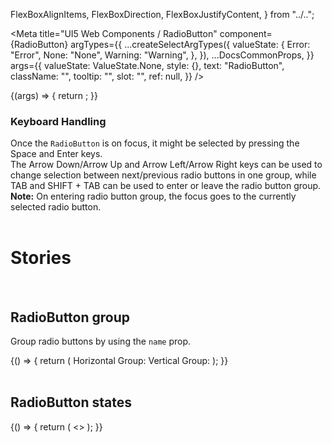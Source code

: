   FlexBoxAlignItems,
  FlexBoxDirection,
  FlexBoxJustifyContent,
} from "../..";

<Meta
  title="UI5 Web Components / RadioButton"
  component={RadioButton}
  argTypes={{
    ...createSelectArgTypes({
      valueState: {
        Error: "Error",
        None: "None",
        Warning: "Warning",
      },
    }),
    ...DocsCommonProps,
  }}
  args={{
    valueState: ValueState.None,
    style: {},
    text: "RadioButton",
    className: "",
    tooltip: "",
    slot: "",
    ref: null,
  }}
/>

<DocsHeader />

<Canvas>
  <Story name="Default">
    {(args) => {
      return <RadioButton {...args} />;
    }}
  </Story>
</Canvas>

<ArgsTable story="." />
<div
  style={{
    fontFamily: "var(--sapFontFamily)",
    fontSize: "var(--sapFontSize)",
    color: "var(--sapTextColor)",
  }}
>
  <h3>Keyboard Handling</h3>
  Once the <code>RadioButton</code> is on focus, it might be selected by pressing
  the Space and Enter keys. <br />
  The Arrow Down/Arrow Up and Arrow Left/Arrow Right keys can be used to change
  selection between next/previous radio buttons in one group, while TAB and
  SHIFT + TAB can be used to enter or leave the radio button group. <br />
  <b>Note:</b> On entering radio button group, the focus goes to the currently selected
  radio button.
</div>

<br />

# Stories

<br />

## RadioButton group

Group radio buttons by using the `name` prop.

<Canvas>
  <Story name="RadioButton group">
    {() => {
      return (
        <FlexBox
          style={{ width: "600px" }}
          justifyContent={FlexBoxJustifyContent.SpaceBetween}
        >
          <FlexBox alignItems={FlexBoxAlignItems.Center}>
            <Label>Horizontal Group: </Label>
            <RadioButton name="GroupA" text="Option A" />
            <RadioButton name="GroupA" text="Option B" />
            <RadioButton name="GroupA" text="Option C" />
          </FlexBox>
          <FlexBox direction={FlexBoxDirection.Column}>
            <Label>Vertical Group: </Label>
            <RadioButton
              name="GroupB"
              text="Neutral"
              valueState={ValueState.None}
            />
            <RadioButton
              name="GroupB"
              text="Warning"
              valueState={ValueState.Warning}
            />
            <RadioButton
              name="GroupB"
              text="Critical"
              valueState={ValueState.Error}
            />
          </FlexBox>
        </FlexBox>
      );
    }}
  </Story>
</Canvas>

<br />
<br />

## RadioButton states

<Canvas>
  <Story name="RadioButton states">
    {() => {
      return (
        <>
          <RadioButton text="Error" value-state={ValueState.Error} />
          <RadioButton text="Warning" value-state={ValueState.Warning} />
          <RadioButton text="Disabled" disabled selected />
          <RadioButton text="Readonly" readonly selected />
          <RadioButton
            text="Error disabled"
            disabled
            value-state={ValueState.Error}
            selected
          />
          <RadioButton
            text="Warning disabled "
            disabled
            value-state={ValueState.Warning}
            selected
          />
          <RadioButton
            text="Error readonly"
            readonly
            value-state={ValueState.Error}
            selected
          />
          <RadioButton
            text="Warning readonly"
            readonly
            value-state={ValueState.Warning}
            selected
          />
        </>
      );
    }}
  </Story>
</Canvas>
